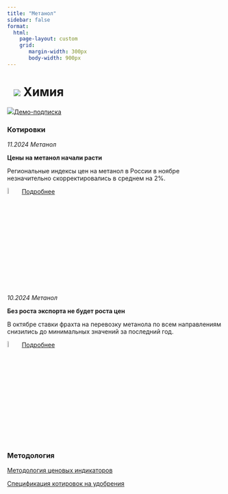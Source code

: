 ```yaml
---
title: "Метанол"
sidebar: false
format: 
  html:
    page-layout: custom
    grid:
       margin-width: 300px
       body-width: 900px
---
```


# ![](../images/icon-chemicals2.svg) Химия {.my-custom-class style="margin-left:3%;"}

![](../images/icon-subscription.svg)[Демо-подписка](../demo-subscription.qmd)

::: {.grid style="margin-left:0%"}
::: {.g-col-12 .g-col-sm-12 .g-col-xs-12 .g-col-xl-6 .g-col-md-6 .g-col-lg-6}
### Котировки

*11.2024 Метанол*

**Цены на метанол начали расти**

Региональные индексы цен на метанол в России в ноябре незначительно скорректировались в среднем на 2%.

![](../images/icon-locker.svg){width="6%"} [Подробнее](../demo-subscription.qmd)

*10.2024 Метанол*

**Без роста экспорта не будет роста цен**

В октябре ставки фрахта на перевозку метанола по всем направлениям снизились до минимальных значений за последний год.

![](../images/icon-locker.svg){width="6%"} [Подробнее](../demo-subscription.qmd)

### Методология

[Методология ценовых индикаторов](../methodology/methodology-benchmark-pbc.qmd)

[Спецификация котировок на удобрения](../methodology/specs-methanol.qmd)
:::
:::
